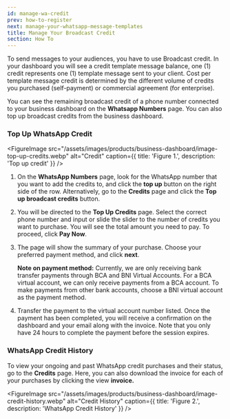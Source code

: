 ```yaml
---
id: manage-wa-credit
prev: how-to-register
next: manage-your-whatsapp-message-templates
title: Manage Your Broadcast Credit
section: How To
---
```


To send messages to your audiences, you have to use Broadcast credit. In your dashboard you will see a credit template message balance, one (1) credit represents one (1) template message sent to your client. Cost per template message credit is determined by the different volume of credits you purchased (self-payment) or commercial agreement (for enterprise).

You can see the remaining broadcast credit of a phone number connected to your business dashboard on the **Whatsapp Numbers** page. You can also top up broadcast credits from the business dashboard.

### Top Up WhatsApp Credit

<FigureImage
  src="/assets/images/products/business-dashboard/image-top-up-credits.webp"
  alt="Credit"
  caption={{ title: 'Figure 1.', description: 'Top up credit' }}
/>

1. On the **WhatsApp Numbers** page, look for the WhatsApp number that you want to add the credits to, and click the **top up** button on the right side of the row. Alternatively, go to the **Credits** page and click the **Top up broadcast credits** button.

2. You will be directed to the **Top Up Credits** page. Select the correct phone number and input or slide the slider to the number of credits you want to purchase. You will see the total amount you need to pay. To proceed, click **Pay Now**.

3. The page will show the summary of your purchase. Choose your preferred payment method, and click **next**.

   **Note on payment method:**
   Currently, we are only receiving bank transfer payments through BCA and BNI Virtual Accounts. For a BCA virtual account, we can only receive payments from a BCA account. To make payments from other bank accounts, choose a BNI virtual account as the payment method.

4. Transfer the payment to the virtual account number listed. Once the payment has been completed, you will receive a confirmation on the dashboard and your email along with the invoice. Note that you only have 24 hours to complete the payment before the session expires.

### WhatsApp Credit History

To view your ongoing and past WhatsApp credit purchases and their status, go to the **Credits** page. Here, you can also download the invoice for each of your purchases by clicking the view **invoice.**

<FigureImage
  src="/assets/images/products/business-dashboard/image-credit-history.webp"
  alt="Credit History"
  caption={{ title: 'Figure 2.', description: 'WhatsApp Credit History' }}
/>
